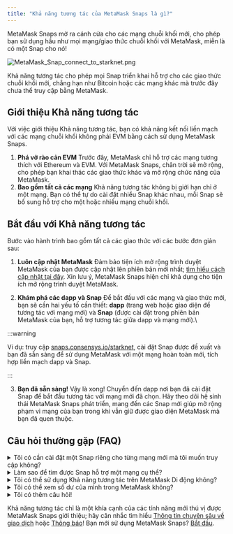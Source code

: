 ```yaml
---
title: "Khả năng tương tác của MetaMask Snaps là gì?"
---
```


MetaMask Snaps mở ra cánh cửa cho các mạng chuỗi khối mới, cho phép bạn sử dụng hầu như mọi mạng/giao thức chuỗi khối với MetaMask, miễn là có một Snap cho nó!

<div class="center-container">
  <div class="img-medium">
    <img
      src={
        require("../../../../../img/metamask-snaps/what-are-interoperability-snaps/MetaMask_Snap_connect_to_starknet.png")
          .default
      }
      alt="MetaMask_Snap_connect_to_starknet.png"
    />
  </div>
</div>

Khả năng tương tác cho phép mọi Snap triển khai hỗ trợ cho các giao thức chuỗi khối mới, chẳng hạn như Bitcoin hoặc các mạng khác mà trước đây chưa thể truy cập bằng MetaMask.

## Giới thiệu Khả năng tương tác

Với việc giới thiệu Khả năng tương tác, bạn có khả năng kết nối liền mạch với các mạng chuỗi khối không phải EVM bằng cách sử dụng MetaMask Snaps.

1. **Phá vỡ rào cản EVM** Trước đây, MetaMask chỉ hỗ trợ các mạng tương thích với Ethereum và EVM. Với MetaMask Snaps, chân trời sẽ mở rộng, cho phép bạn khai thác các giao thức khác và mở rộng chức năng của MetaMask.
2. **Bao gồm tất cả các mạng** Khả năng tương tác không bị giới hạn chỉ ở một mạng. Bạn có thể tự do cài đặt nhiều Snap khác nhau, mỗi Snap sẽ bổ sung hỗ trợ cho một hoặc nhiều mạng chuỗi khối.

## Bắt đầu với Khả năng tương tác

Bước vào hành trình bao gồm tất cả các giao thức với các bước đơn giản sau:

1. **Luôn cập nhật MetaMask** Đảm bảo tiện ích mở rộng trình duyệt MetaMask của bạn được cập nhật lên phiên bản mới nhất; [tìm hiểu cách cập nhật tại đây](/managing-my-wallet/using-metamask/how-to-update-the-version-of-metamask). Xin lưu ý, MetaMask Snaps hiện chỉ khả dụng cho tiện ích mở rộng trình duyệt MetaMask.

2. **Khám phá các dapp và Snap** Để bắt đầu với các mạng và giao thức mới, bạn sẽ cần hai yếu tố cần thiết: **dapp** (trang web hoặc giao diện để tương tác với mạng mới) và **Snap** (được cài đặt trong phiên bản MetaMask của bạn, hỗ trợ tương tác giữa dapp và mạng mới).\

:::warning

Ví dụ: truy cập [snaps.consensys.io/starknet](http://snaps.consensys.io/starknet?utm_source=metamaskSupport&utm_medium=knowledge-base&utm_campaign=2023_Sep_snaps-launch_content_interoperability), cài đặt Snap được đề xuất và bạn đã sẵn sàng để sử dụng MetaMask với một mạng hoàn toàn mới, tích hợp liền mạch dapp và Snap.

:::

3. **Bạn đã sẵn sàng!** Vậy là xong! Chuyển đến dapp nơi bạn đã cài đặt Snap để bắt đầu tương tác với mạng mới đã chọn. Hãy theo dõi hệ sinh thái MetaMask Snaps phát triển, mang đến các Snap mới giúp mở rộng phạm vi mạng của bạn trong khi vẫn giữ được giao diện MetaMask mà bạn đã quen thuộc.

## Câu hỏi thường gặp (FAQ)

<details>
  <summary>
    Tôi có cần cài đặt một Snap riêng cho từng mạng mới mà tôi muốn truy cập
    không?
  </summary>
  <div>
    Điều này có thể xảy ra, nhưng không chắc chắn. Tùy thuộc vào Snap, nó có thể
    hỗ trợ một hoặc nhiều mạng/giao thức chuỗi khối.
  </div>
</details>

<details>
  <summary>Làm sao để tìm được Snap hỗ trợ một mạng cụ thể?</summary>
  <div>
    Khám phá và cài đặt Snap trực tiếp từ các dapp yêu thích của bạn hoặc sử
    dụng [Thư mục MetaMask
    Snaps](https://snaps.metamask.io/?utm_source=metamaskSupport&utm_medium=knowledge-base&utm_campaign=2023_Sep_snaps-launch_content_interoperability)
    để khám phá các Snap mới.
  </div>
</details>

<details>
  <summary>
    Tôi có thể sử dụng Khả năng tương tác trên MetaMask Di động không?
  </summary>
  <div>
    Tại thời điểm này, MetaMask Snaps chỉ khả dụng cho Tiện ích mở rộng
    MetaMask.
  </div>
</details>

<details>
  <summary>Tôi có thể xem số dư của mình trong MetaMask không?</summary>
  <div>
    Hiện tại, bạn phải truy cập dapp nơi bạn đã cài đặt Snap để xem số dư. Tuy
    nhiên, trong tương lai, bạn sẽ có thể xem số dư của các mạng mới được thêm
    bởi Snap ngay trong giao diện người dùng MetaMask của bạn. Hãy đón chờ!
  </div>
</details>

<details>
  <summary>Tôi có thêm câu hỏi!</summary>
  <div>
    Hãy xem [trang Câu hỏi thường gặp về MetaMask
    Snaps](/metamask-snaps/metamask-snaps-faq).
  </div>
</details>

Khả năng tương tác chỉ là một khía cạnh của các tính năng mới thú vị được MetaMask Snaps giới thiệu; hãy cân nhắc tìm hiểu [Thông tin chuyên sâu về giao dịch](/metamask-snaps/what-are-security-snaps) hoặc [Thông báo](/metamask-snaps/what-are-communication-snaps)! Bạn mới sử dụng MetaMask Snaps? [Bắt đầu](/metamask-snaps/getting-started-with-metamask-snaps).
